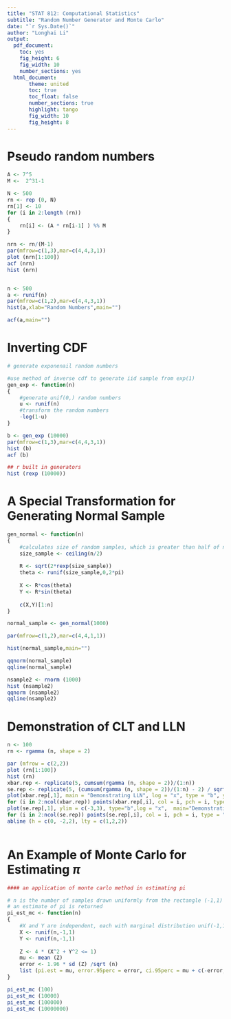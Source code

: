```yaml
---
title: "STAT 812: Computational Statistics"
subtitle: "Random Number Generator and Monte Carlo"
date: "`r Sys.Date()`"
author: "Longhai Li"
output:
  pdf_document:
    toc: yes
    fig_height: 6
    fig_width: 10
    number_sections: yes
  html_document:
       theme: united
       toc: true
       toc_float: false
       number_sections: true
       highlight: tango
       fig_width: 10
       fig_height: 8
---
```


# Pseudo random numbers

```r


A <- 7^5
M <-  2^31-1

N <- 500
rn <- rep (0, N)
rn[1] <- 10
for (i in 2:length (rn))
{
    rn[i] <- (A * rn[i-1] ) %% M
}

nrn <- rn/(M-1)
par(mfrow=c(1,3),mar=c(4,4,3,1))
plot (nrn[1:100])
acf (nrn)
hist (nrn)


n <- 500
a <- runif(n)
par(mfrow=c(1,2),mar=c(4,4,3,1))
hist(a,xlab="Random Numbers",main="")

acf(a,main="")

```

# Inverting CDF 

```r
# generate exponenail random numbers

#use method of inverse cdf to generate iid sample from exp(1)
gen_exp <- function(n)
{
    #generate unif(0,) random numbers
    u <- runif(n)
    #transform the random numbers
    -log(1-u)
}

b <- gen_exp (10000)
par(mfrow=c(1,3),mar=c(4,4,3,1))
hist (b)
acf (b)

## r built in generators
hist (rexp (10000))

```

# A Special Transformation for Generating Normal Sample

```r
gen_normal <- function(n)
{
    #calculates size of random samples, which is greater than half of n
    size_sample <- ceiling(n/2)
    
    R <- sqrt(2*rexp(size_sample))
    theta <- runif(size_sample,0,2*pi)
    
    X <- R*cos(theta)  
    Y <- R*sin(theta)
    
    c(X,Y)[1:n]  
}

normal_sample <- gen_normal(1000)

par(mfrow=c(1,2),mar=c(4,4,1,1))

hist(normal_sample,main="")

qqnorm(normal_sample)
qqline(normal_sample)

nsample2 <- rnorm (1000) 
hist (nsample2)
qqnorm (nsample2)
qqline(nsample2)

```

# Demonstration of CLT and LLN
```r

n <- 100
rn <- rgamma (n, shape = 2)

par (mfrow = c(2,2))
plot (rn[1:100])
hist (rn)
xbar.rep <- replicate(5, cumsum(rgamma (n, shape = 2))/(1:n))
se.rep <- replicate(5, (cumsum(rgamma (n, shape = 2))/(1:n) - 2) / sqrt(2/(1:n)))
plot(xbar.rep[,1], main = "Demonstrating LLN", log = "x", type = "b", ylim = c(0, 6)); abline (h = 2)
for (i in 2:ncol(xbar.rep)) points(xbar.rep[,i], col = i, pch = i, type = "b")
plot(se.rep[,1], ylim = c(-3,3), type="b",log = "x",  main="Demonstrating CLT")
for (i in 2:ncol(se.rep)) points(se.rep[,i], col = i, pch = i, type = "b")
abline (h = c(0, -2,2), lty = c(1,2,2))



```

# An Example of Monte Carlo for Estimating $\pi$
```r

#### an application of monte carlo method in estimating pi

# n is the number of samples drawn uniformly from the rectangle (-1,1)  * (-1,1)
# an estimate of pi is returned
pi_est_mc <- function(n)
{
    #X and Y are independent, each with marginal distribution unif(-1,1)
    X <- runif(n,-1,1)
    Y <- runif(n,-1,1)
    
    Z <- 4 * (X^2 + Y^2 <= 1)
    mu <- mean (Z)
    error <- 1.96 * sd (Z) /sqrt (n)
    list (pi.est = mu, error.95perc = error, ci.95perc = mu + c(-error, error))
}  

pi_est_mc (100)
pi_est_mc (10000)
pi_est_mc (100000)
pi_est_mc (10000000)
```

